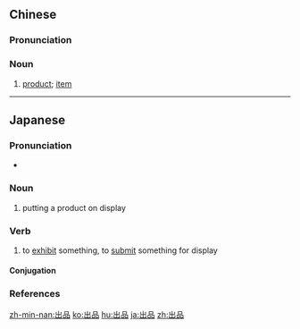 ==Chinese==
{{zh-forms}}

===Pronunciation===
{{zh-pron
|m=chūpǐn
|c=ceot1 ban2
|mn=chhut-phín
|cat=n
}}

===Noun===
{{zh-noun}}

# [[product]]; [[item]]

{{zh-cat|Advanced}}

----

==Japanese==
{{ja-kanjitab|しゅつ|ひん|k1=しゅっ|k2=ぴん|yomi=on}}

===Pronunciation===
* {{ja-pron|しゅっぴん|y=o|acc=0|acc_ref=NHK}}

===Noun===
{{ja-noun|しゅっぴん}}

# putting a product on display

===Verb===
{{ja-verb-suru|しゅっぴん}}

# to [[exhibit]] something, to [[submit]] something for display

====Conjugation====
{{ja-suru|しゅっぴん}}

===References===
<references/>

[[zh-min-nan:出品]]
[[ko:出品]]
[[hu:出品]]
[[ja:出品]]
[[zh:出品]]